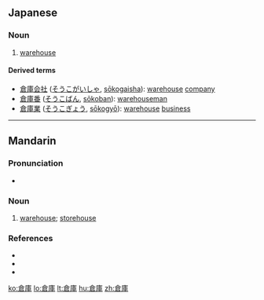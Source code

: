 ==Japanese==
{{ja-kanjitab|倉|庫}}

===Noun===
{{ja-noun|k|hira=そうこ|rom=sōko}}

# [[warehouse]]

====Derived terms====
* [[倉庫会社]] ([[そうこがいしゃ]], [[sōkogaisha]]): [[warehouse]] [[company]]
* [[倉庫番]] ([[そうこばん]], [[sōkoban]]): [[warehouseman]]
* [[倉庫業]] ([[そうこぎょう]], [[sōkogyō]]): [[warehouse]] [[business]]

----

==Mandarin==
{{Hani-forms|[[仓库]]|[[倉]][[庫]]}}

===Pronunciation===
* {{IPA|[ tsʰaŋ˥˥kʰu˥˩ ]|lang=cmn}}

===Noun===
{{cmn-noun|t|pin=cāngkù|pint=cang1ku4|tra=倉庫|sim=仓库|mw=座|rs=人08}}

# {{Intermediate Mandarin|lang=cmn|sc=Hant|sort=人08}} [[warehouse]]; [[storehouse]]

===References===
* {{reference-book | last = Wu | first = Jingrong (ed.) | authorlink =  | coauthors =  | year = 1985 | title = The Pinyin CHINESE-ENGLISH DICTIONARY | language = Mandarin/English | publisher = The Commercial Press | location = Beijing, Hong Kong | id = ISBN 0471867969}}
* {{reference-book | last = Shao | first = Jingmin (ed.) | authorlink =  | coauthors =  | year = 2000 | title = HSK Dictionary (HSK汉语水平考试词典) | language = Mandarin/English | publisher = Huadong Teachers College Publishers | location = Shanghai | id = ISBN 7561720785}}
* {{cite web|url=http://www.dreye.com/|title=倉庫|work=Dr. eye|language=Mandarin/English|accessdate=2008-11-02}}

[[ko:倉庫]]
[[lo:倉庫]]
[[lt:倉庫]]
[[hu:倉庫]]
[[zh:倉庫]]